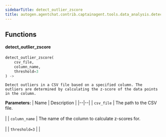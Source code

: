 ```yaml
---
sidebarTitle: detect_outlier_zscore
title: autogen.agentchat.contrib.captainagent.tools.data_analysis.detect_outlier_zscore
---
```


## Functions

<code class="doc-symbol doc-symbol-heading doc-symbol-function"></code>
#### detect_outlier_zscore
<a href="#autogen.agentchat.contrib.captainagent.tools.data_analysis.detect_outlier_zscore..detect_outlier_zscore" class="headerlink" title="Permanent link"></a>

```python
detect_outlier_zscore(
    csv_file,
    column_name,
    threshold=3
) -> 
```

    Detect outliers in a CSV file based on a specified column. The outliers are determined by calculating the z-score of the data points in the column.

<b>Parameters:</b>
| Name | Description |
|--|--|
| `csv_file` | The path to the CSV file.<br/><br/> |
| `column_name` | The name of the column to calculate z-scores for.<br/><br/> |
| `threshold=3` |  |

<br />